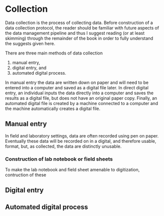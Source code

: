 # Collection {#collect}

Data collection is the process of collecting data. 
Before construction of a data collection protocol, 
the reader should be familiar with future aspects of the data management 
pipeline and thus I suggest reading (or at least skimming) through the remainder
of the book in order to fully understand the suggests given here. 

There are three main methods of data collection

  1. manual entry,
  1. digital entry, and
  1. automated digital process.
  
In manual entry the data are written down on paper and 
will need to be entered into a computer and saved as a digital file later. 
In direct digital entry, 
an individual inputs the data directly into a 
computer and saves the results as a digital file, 
but does not have an original paper copy.
Finally, an automated digital file is created by a machine connected to 
a computer and the machine automatically creates a digital file.

  
## Manual entry

In field and laboratory settings, 
data are often recorded using pen on paper. 
Eventually these data will be recorded on in a digital, and therefore usable,
format, but, as collected, the data are distinctly unusable. 



### Construction of lab notebook or field sheets

To make the lab notebook and field sheet amenable to digitization,
contruction of these 



## Digital entry



## Automated digital process


